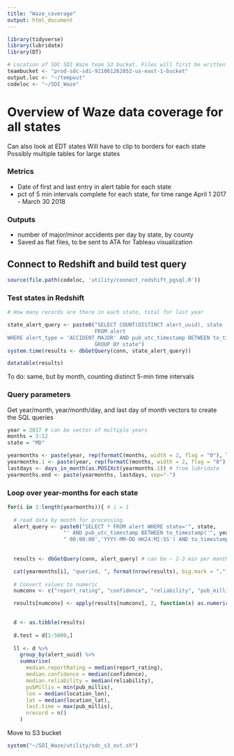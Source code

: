 ```yaml
---
title: "Waze_coverage"
output: html_document
---
```


```r
library(tidyverse) 
library(lubridate)
library(DT)

# Location of SDC SDI Waze team S3 bucket. Files will first be written to a temporary directory in this EC2 instance, then copied to the team bucket.
teambucket <- "prod-sdc-sdi-911061262852-us-east-1-bucket"
output.loc <- "~/tempout"
codeloc <- "~/SDI_Waze"
```

# Overview of Waze data coverage for all states

Can also look at EDT states
Will have to clip to borders for each state
Possibly multiple tables for large states

### Metrics
- Date of first and last entry in alert table for each state
- pct of 5 min intervals complete for each state, for time range April 1 2017 - March 30 2018

### Outputs

- number of major/minor accidents per day by state, by county
- Saved as flat files, to be sent to ATA for Tableau visualization

## Connect to Redshift and build test query
```r
source(file.path(codeloc, 'utility/connect_redshift_pgsql.R'))
```

### Test states in Redshift
```r
# How many records are there in each state, total for last year

state_alert_query <- paste0("SELECT COUNT(DISTINCT alert_uuid), state
                            FROM alert 
WHERE alert_type = 'ACCIDENT_MAJOR' AND pub_utc_timestamp BETWEEN to_timestamp('2017-04-01 00:00:00','YYYY-MM-DD HH24:MI:SS') AND to_timestamp('2018-03-30 23:59:59','YYYY-MM-DD HH24:MI:SS')
                            GROUP BY state")
system.time(results <- dbGetQuery(conn, state_alert_query))

datatable(results)
```

To do: same, but by month, counting distinct 5-min time intervals

### Query parameters
Get year/month, year/month/day, and last day of month vectors to create the SQL queries

```r
year = 2017 # can be vector of multiple years
months = 3:12
state = "MD"

yearmonths <- paste(year, rep(formatC(months, width = 2, flag = "0"), length(year)), sep = "-")
yearmonths.1 <- paste(year, rep(formatC(months, width = 2, flag = "0"), length(year)), "01", sep = "-")
lastdays <- days_in_month(as.POSIXct(yearmonths.1)) # from lubridate
yearmonths.end <- paste(yearmonths, lastdays, sep="-")
```


### Loop over year-months for each state
```r
for(i in 1:length(yearmonths)){ # i = 1
  
  # read data by month for processing
  alert_query <- paste0("SELECT * FROM alert WHERE state='", state,
                  "' AND pub_utc_timestamp BETWEEN to_timestamp('", yearmonths.1[i], 
                  " 00:00:00','YYYY-MM-DD HH24:MI:SS') AND to_timestamp('", yearmonths.end[i], " 23:59:59','YYYY-MM-DD HH24:MI:SS')") # end query
  
  
  results <- dbGetQuery(conn, alert_query) # can be ~ 2-3 min per month; consider moving the summarise steps below to the SQL query.

  cat(yearmonths[i], "queried, ", format(nrow(results), big.mark = ","), "observations \n\n")
  
  # Convert values to numeric
  numconv <- c("report_rating", "confidence", "reliability", "pub_millis", "location_lon", "location_lat", "magvar")

  results[numconv] <- apply(results[numconv], 2, function(x) as.numeric(x))
    

  d <- as.tibble(results)
  
  d.test = d[1:5000,]
  
  ll <- d %>%
    group_by(alert_uuid) %>%
    summarise(
      median.reportRating = median(report_rating),
      median.confidence = median(confidence),
      median.reliability = median(reliability),
      pubMillis = min(pub_millis),
      lon = median(location_lon),
      lat = median(location_lat),
      last.time = max(pub_millis),
      nrecord = n()
    )
```
  
Move to S3 bucket
```r
system("~/SDI_Waze/utility/sdc_s3_out.sh")
```
